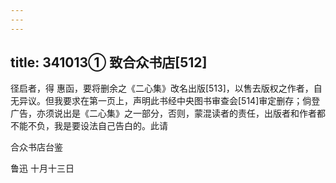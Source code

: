 ```yaml
---
---
---
```

title: 341013① 致合众书店[512]
---




径启者，得 惠函，要将删余之《二心集》改名出版[513]，以售去版权之作者，自无异议。但我要求在第一页上，声明此书经中央图书审查会[514]审定删存；倘登广告，亦须说出是《二心集》之一部分，否则，蒙混读者的责任，出版者和作者都不能不负，我是要设法自己告白的。此请

合众书店台鉴

鲁迅 十月十三日